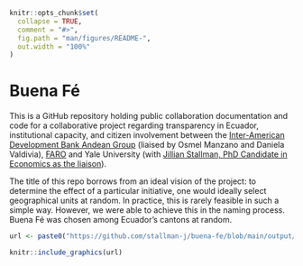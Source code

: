 ```r
knitr::opts_chunk$set(
  collapse = TRUE,
  comment = "#>",
  fig.path = "man/figures/README-",
  out.width = "100%"
)
```

# Buena Fé

This is a GitHub repository holding public collaboration documentation and code for a collaborative project regarding transparency in Ecuador, institutional capacity, and citizen involvement between the [Inter-American Development Bank Andean Group](https://www.iadb.org/en/who-we-are/how-we-are-organized/departments-offices-and-sectors/country-department-andean-group) (liaised by Osmel Manzano and Daniela Valdivia), [FARO](https://grupofaro.org/areas-de-trabajo/extrayendo-transparencia/) and Yale University (with [Jillian Stallman, PhD Candidate in Economics as the liaison](https://stallman-j.github.io/)). 

The title of this repo borrows from an ideal vision of the project: to determine the effect of a particular initiative, one would ideally select geographical units at random. In practice, this is rarely feasible in such a simple way. However, we were able to achieve this in the naming process. Buena Fé was chosen among Ecuador's cantons at random.

```r
url <- paste0("https://github.com/stallman-j/buena-fe/blob/main/output/03_maps/",paste0(country_name, "_with_",num_localities,"_at-gadm-level_",level,"_randomly-chosen.png"),"?raw=true")

knitr::include_graphics(url)

```

